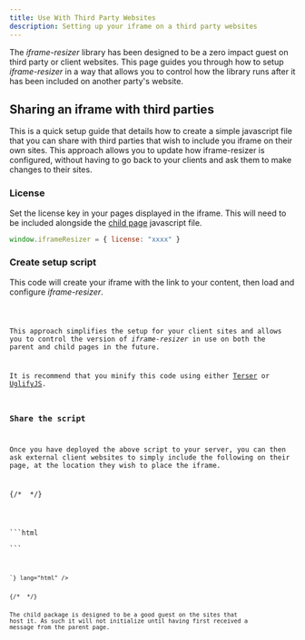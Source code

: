```yaml
---
title: Use With Third Party Websites
description: Setting up your iframe on a third party websites
---
```




The _iframe-resizer_ library has been designed to be a zero impact guest on third party or client websites.
This page guides you through how to setup _iframe-resizer_ in a way that allows you to control how the library
runs after it has been included on another party's website.

## Sharing an iframe with third parties

This is a quick setup guide that details how to create a simple javascript file that you can share with
third parties that wish to include you iframe on their own sites. This approach allows you to update
how iframe-resizer is configured, without having to go back to your clients and ask them to make changes
to their sites.

### License

Set the license key in your pages displayed in the iframe. This will need to be included alongside the [child page](/setup/child) javascript file.

```js
window.iframeResizer = { license: "xxxx" }
```

### Create setup script
This code will create your iframe with the link to your content, then load and configure _iframe-resizer_.

<Code lang="ts" title="load-iframe.js" code={loader} />

This approach simplifies the setup for your client sites and allows you to control the version of 
_iframe-resizer_ in use on both the parent and child pages in the future.

It is recommend that you minify this code using either [Terser](https://terser.org/) or 
[UglifyJS](https://skalman.github.io/UglifyJS-online/).

### Share the script

Once you have deployed the above script to your server, you can then ask external client websites
to simply include the following on their page, at the location they wish to place the iframe.

{/* <!-- prettier-ignore-start --> */}

<Tabs>
  <TabItem label="HTML">
```html
<script async src="https://your-domain.com/load-iframe.js">
```
  </TabItem>

</Tabs>
{/* <!-- prettier-ignore-end --> */}
 This will then create the iframe and configure _iframe-resizer_ on their page.

## Include third party content on your site

When displaying a third party iframe on your own site. You just need to ask the provider to include the child package 
anywhere on each of their webpages that you are displaying in your iframe. 

This can be either from your website, or 
_jsDeliver_. Self hosting this script has the advantage that you can upgrade to a future version without having to
have the other party make changes to their site.

{/* <!-- prettier-ignore-start --> */}

<Tabs>
  <TabItem label="HTML">
```html
<script
  async  
  src="https://your-site.com/node_modules/@iframe-resizer/child/index.umd.js"
></script>
```
  </TabItem>
  <TabItem label="jsDeliver CDN">
<Code code={`
<script
  async
  src="https://cdn.jsdelivr.net/npm/@iframe-resizer/child@${VERSION}"
></script>
`} lang="html" />
  </TabItem>
</Tabs>
{/* <!-- prettier-ignore-end --> */}

The child package is designed to be a good guest on the sites that host it. As such it will not initialize until
having first received a message from the parent page.

<FeedbackComponent />
